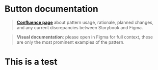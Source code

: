 
<Meta title="components/Button/Docs" />

# Button documentation

> **[Confluence page](https://zitenote.atlassian.net/l/c/aFS31UWL)** about pattern usage, rationale, planned changes, and any current discrepancies between Storybook and Figma.

> **Visual documentation**: please open in Figma for full context, these are only the most prominent examples of the pattern.

<Figma url="https://www.figma.com/file/vnzYfrwIISRYkr2iYE5TcD/Platform-Atoms?node-id=1829%3A193" />

# This is a test